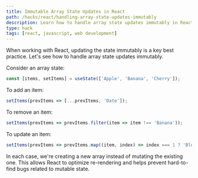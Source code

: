 ```yaml
---
title: Immutable Array State Updates in React
path: /hacks/react/handling-array-state-updates-immutably
description: Learn how to handle array state updates immutably in React. Get best practices and code snippets to improve your React development skills.
type: hack
tags: [react, javascript, web development]
---
```


When working with React, updating the state immutably is a key best practice. Let's see how to handle array state updates immutably.

Consider an array state:

```javascript
const [items, setItems] = useState(['Apple', 'Banana', 'Cherry']);
```

To add an item:

```javascript
setItems(prevItems => [...prevItems, 'Date']);
```

To remove an item:

```javascript
setItems(prevItems => prevItems.filter(item => item !== 'Banana'));
```

To update an item:

```javascript
setItems(prevItems => prevItems.map((item, index) => index === 1 ? 'Blueberry' : item));
```

In each case, we're creating a new array instead of mutating the existing one. This allows React to optimize re-rendering and helps prevent hard-to-find bugs related to mutable state.